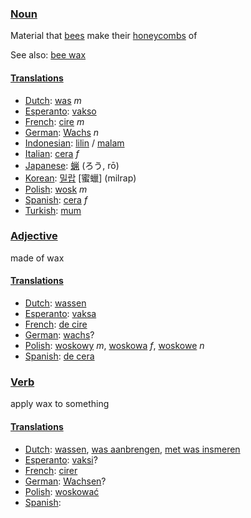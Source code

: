 ===[[Noun]]===

Material that [[bee]]s make their [[honeycomb]]s of

See also: [[bee wax]]

====[[Translation]]s====

*[[Dutch]]: [[was]] ''m''
*[[Esperanto]]: [[vakso]]
*[[French]]: [[cire]] ''m''
*[[German]]: [[Wachs]] ''n''
*[[Indonesian]]: [[lilin]] / [[malam]]
*[[Italian]]: [[cera]] ''f''
*[[Japanese]]: [[蝋]] (ろう, rō)
*[[Korean]]: [[밀랍]] [蜜蠟] (milrap)
*[[Polish]]: [[wosk]] ''m''
*[[Spanish]]: [[cera]] ''f''
*[[Turkish]]: [[mum]]

===[[Adjective]]===

made of wax

====[[Translation]]s====

*[[Dutch]]: [[wassen]]
*[[Esperanto]]: [[vaksa]]
*[[French]]: [[de cire]]
*[[German]]: [[wachs]]?
*[[Polish]]: [[woskowy]] ''m'', [[woskowa]] ''f'', [[woskowe]] ''n''
*[[Spanish]]: [[de cera]]

===[[Verb]]===

apply wax to something

====[[Translation]]s====

*[[Dutch]]: [[wassen]], [[was aanbrengen]], [[met was insmeren]]
*[[Esperanto]]: [[vaksi]]?
*[[French]]: [[cirer]]
*[[German]]: [[Wachsen]]?
*[[Polish]]: [[woskować]]
*[[Spanish]]: [[]]